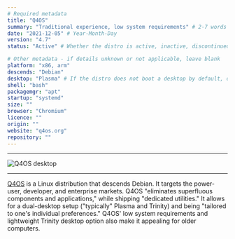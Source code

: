 ```yaml
---
# Required metadata
title: "Q4OS"
summary: "Traditional experience, low system requirements" # 2-7 words that sum up the distribution
date: "2021-12-05" # Year-Month-Day
version: "4.7"
status: "Active" # Whether the distro is active, inactive, discontinued (still supported), or legacy (not supported)

# Other metadata - if details unknown or not applicable, leave blank
platform: "x86, arm"
descends: "Debian"
desktop: "Plasma" # If the distro does not boot a desktop by default, or doesn't ship one, leave 'desktop' blank
shell: "bash"
packagemgr: "apt"
startup: "systemd"
size: ""
browser: "Chromium"
licence: ""
origin: ""
website: "q4os.org"
repository: ""
---
```


---

<Image src="/images/q4os.png" alt="Q4OS desktop" width={250} height={400} />

---

[Q4OS](https://q4os.org) is a Linux distribution that descends Debian. It targets the power-user, developer, and enterprise markets. Q4OS "eliminates superfluous components and applications," while shipping "dedicated utilities." It allows for a dual-desktop setup ("typically" Plasma and Trinity) and being "tailored to one's individual preferences." Q4OS' low system requirements and lightweight Trinity desktop option also make it appealing for older computers.
